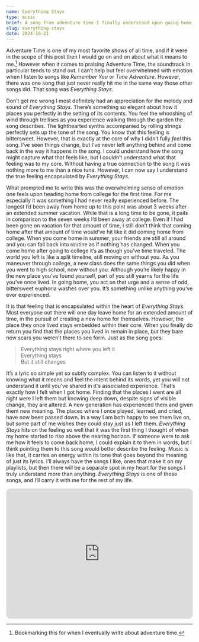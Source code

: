 ```yaml
---
name: Everything Stays
type: music
brief: A song from adventure time I finally understood upon going home from college for the first time.
slug: everything-stays
date: 2024-10-21
---
```



Adventure Time is one of my most favorite shows of all time, and if it were in the scope of this post then I would go on and on about what it means to me.[^1] However when it comes to praising Adventure Time, the soundtrack in particular tends to stand out. I can’t help but feel overwhelmed with emotion when I listen to songs like *Remember You* or *Time Adventure*. However, there was one song that just never really hit me in the same way those other songs did. That song was *Everything Stays*.

Don’t get me wrong I most definitely had an appreciation for the melody and sound of *Everything Stays*. There’s something so elegant about how it places you perfectly in the setting of its contents. You feel the whooshing of wind through trellises as you experience walking through the garden the song describes. The lighthearted synths accompanied by rolling strings perfectly sets up the tone of the song. You know that this feeling is bittersweet. However, that is exactly at the core of why I didn’t fully *feel* this song. I’ve seen things change, but I’ve never left anything behind and come back in the way it happens in the song. I could understand how the song might capture what that feels like, but I couldn’t understand what that feeling was to my core. Without having a true connection to the song it was nothing more to me than a nice tune. However, I can now say I understand the true feeling encapsulated by *Everything Stays*.

What prompted me to write this was the overwhelming sense of emotion one feels upon heading home from college for the first time. For me especially it was something I had never really experienced before. The longest I’d been away from home up to this point was about 3 weeks after an extended summer vacation. While that is a long time to be gone, it pails in comparison to the seven weeks I’d been away at college. Even if I had been gone on vacation for that amount of time, I still don’t think that coming home after that amount of time would’ve hit like it did coming home from college. When you come home in summer, your friends are still all around and you can fall back into routine as if nothing has changed. When you come home after going to college it’s as though you’ve time traveled. The world you left is like a split timeline, still moving on without you. As you maneuver through college, a new class does the same things you did when you went to high school, now without you. Although you’re likely happy in the new place you’ve found yourself, part of you still yearns for the life you’ve once lived. In going home, you act on that urge and a sense of odd, bittersweet euphoria washes over you. It’s something unlike anything you’ve ever experienced.

It is that feeling that is encapsulated within the heart of *Everything Stays*. Most everyone out there will one day leave home for an extended amount of time, in the pursuit of creating a new home for themselves. However, the place they once lived stays embedded within their core. When you finally do return you find that the places you lived in remain in place, but they bare new scars you weren’t there to see form. Just as the song goes:

> Everything stays right where you left it<br/>
> Everything stays<br/>
> But it still changes

It’s a lyric so simple yet so subtly complex. You can listen to it without knowing what it means and feel the intent behind its words, yet you will not understand it until you’ve shared in it's associated experience. That’s exactly how I felt when I got home. Finding that the places I went are all right were I left them but knowing deep down, despite signs of visible change, they are altered. A new generation has experienced them and given them new meaning. The places where I once played, learned, and cried, have now been passed down. In a way I am both happy to see them live on, but some part of me wishes they could stay just as I left them. *Everything Stays* hits on the feeling so well that it was the first thing I thought of when my home started to rise above the nearing horizon. If someone were to ask me how it feels to come back home, I could explain it to them in words, but I think pointing them to this song would better describe the feeling. Music is like that, it carries an energy within its tone that goes beyond the meaning of just its lyrics. I’ll always have the songs I like, ones that make it on my playlists, but then there will be a separate spot in my heart for the songs I truly understand more than anything. *Everything Stays* is one of those songs, and I’ll carry it with me for the rest of my life.

<iframe title="Spotify Link" style="border-radius:12px" src="https://open.spotify.com/embed/track/2jnOUdpaFKr9koG1Vtbj6v?utm_source=generator" width="100%" height="352" frameBorder="0" allowfullscreen="" allow="autoplay; clipboard-write; encrypted-media; fullscreen; picture-in-picture" loading="lazy"></iframe>

[^1]: Bookmarking this for when I eventually write about adventure time.
